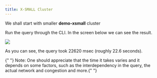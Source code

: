 ---
title: X-SMALL Cluster
---

We shall start with smaller **demo-xsmall** cluster

Run the query through the CLI. In the screen below we can see the result.

<Frame caption="Figure 42 Query duration for demo-xsmall.">
  <img src="/images/41.png" />
</Frame>

As you can see, the query took 22620 msec (roughly 22.6 seconds).

<Note>
  {" "}
  Note: One should appreciate that the time it takes varies and it depends on
  some factors, such as the interdependency in the query, the actual network and
  congestion and more.{" "}
</Note>
